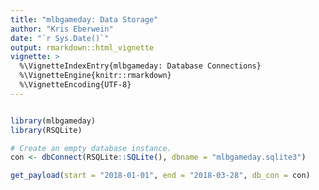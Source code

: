 ```yaml
---
title: "mlbgameday: Data Storage"
author: "Kris Eberwein"
date: "`r Sys.Date()`"
output: rmarkdown::html_vignette
vignette: >
  %\VignetteIndexEntry{mlbgameday: Database Connections}
  %\VignetteEngine{knitr::rmarkdown}
  %\VignetteEncoding{UTF-8}
---
```

```r
```

```r
library(mlbgameday)
library(RSQLite)

# Create an empty database instance.
con <- dbConnect(RSQLite::SQLite(), dbname = "mlbgameday.sqlite3")

get_payload(start = "2018-01-01", end = "2018-03-28", db_con = con)

```

